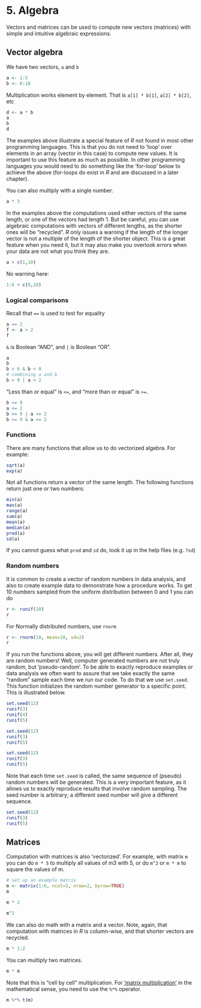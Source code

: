 # 5. Algebra

Vectors and matrices can be used to compute new vectors (matrices) with simple and intuitive algebraic expressions. 

## Vector algebra

We have two vectors, `a` and `b`

```r
a <- 1:5
b <- 6:10
```

Multiplication works element by element. That is `a[1] * b[1]`, `a[2] * b[2]`, etc
```r
d <- a * b
a
b
d
```

The examples above illustrate a special feature of *R* not found in most other programming languages. This is that you do not need to 'loop' over elements in an array (vector in this case) to compute new values. It is important to use this feature as much as possible. In other programming languages you would need to do something like the 'for-loop' below to achieve the above (for-loops do exist in *R* and are discussed in a later chapter). 

You can also multiply with a single number. 
```r
a * 3
```

In the examples above the computations used either vectors of the same length, or one of the vectors had length 1. But be careful, you can use algebraic computations with vectors of different lengths, as the shorter ones will be "recycled". *R* only issues a warning if the length of the longer vector is not a multiple of the length of the shorter object. This is a great feature when you need it, but it may also make you overlook errors when your data are not what you think they are.

```r
a + c(1,10)
```

No warning here:
```r
1:6 + c(0,10)
```


### Logical comparisons 

Recall that `==` is used to test for equality
```r
a == 2
f <- a > 2
f
```

`&` is Boolean "AND", and `|` is Boolean "OR". 

```r
a
b
b > 6 & b < 8
# combining a and b
b > 9 | a < 2
```

"Less than or equal" is `<=`, and "more than or equal" is `>=`.  
```r
b >= 9
a <= 2
b >= 9 | a <= 2
b >= 9 & a <= 2
```


### Functions

There are many functions that allow us to do vectorized algebra. For example:

```r
sqrt(a)
exp(a)
```

Not all functions return a vector of the same length. The following functions return just one or two numbers:
```r
min(a)
max(a)
range(a)
sum(a)
mean(a)
median(a)
prod(a)
sd(a)
```

If you cannot guess what `prod` and `sd` do, look it up in the help files (e.g. `?sd`)


### Random numbers

It is common to create a vector of random numbers in data analysis, and also to create example data to demonstrate how a procedure works. To get 10 numbers sampled from the uniform distribution between 0 and 1 you can do
```r
r <- runif(10)
r
```

For Normally distributed numbers, use `rnorm`

```r
r <- rnorm(10, mean=10, sd=2)
r
```

If you run the functions above, you will get different numbers. After all, they are random numbers! Well, computer generated numbers are not truly random, but 'pseudo-random'. To be able to exactly reproduce examples or data analysis we often want to assure that we take exactly the same "random" sample each time we run our code. To do that we use `set.seed`. This function initializes the random number generator to a specific point. This is illustrated below.

```r
set.seed(12)
runif(3)
runif(4)
runif(5)

set.seed(12)
runif(3)
runif(5)

set.seed(12)
runif(3)
runif(5)
```

Note that each time `set.seed` is called, the same sequence of (pseudo) random numbers will be generated. This is a very important feature, as it allows us to exactly reproduce results that involve random sampling. The seed number is arbitrary; a different seed number will give a different sequence.

```r
set.seed(12)
runif(3)
runif(5)
```

## Matrices

Computation with matrices is also 'vectorized'. For example, with matrix `m` you can do `m * 5` to multiply all values of m3 with 5, or do `m^2` or `m * m` to square the values of m. 

```r
# set up an example matrix
m <- matrix(1:6, ncol=3, nrow=2, byrow=TRUE)
m

m * 2

m^2
```

We can also do math with a matrix and a vector. Note, again, that computation with matrices in *R* is column-wise, and that shorter vectors are recycled. 

```r
m * 1:2
```

You can multiply two matrices.
```r
m * m
```
Note that this is "cell by cell" multiplication. For ['matrix multiplication'](https://en.wikipedia.org/wiki/Matrix_multiplication) in the mathematical sense, you need to use the `%*%` operator.

```r
m %*% t(m)
```

